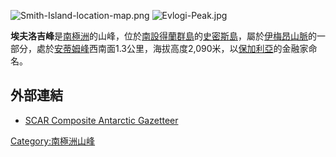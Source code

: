 [[Image:Smith-Island-location-map.png|thumb]]
[[Image:Evlogi-Peak.jpg|thumb]]

'''埃夫洛吉峰'''是[[南極洲|南極洲]]的山峰，位於[[南設得蘭群島|南設得蘭群島]]的[[史密斯島|史密斯島]]，屬於[[伊梅昂山脈|伊梅昂山脈]]的一部分，處於[[安蒂姆峰|安蒂姆峰]]西南面1.3公里，海拔高度2,090米，以[[保加利亞|保加利亞]]的金融家命名。

{{coord|62|59|18|S|62|32|24|W|display=title}}

==外部連結==
* [http://data.aad.gov.au/aadc/gaz/scar/ SCAR Composite Antarctic Gazetteer]{{WebCite|url=https://www.webcitation.org/5ug2CfC7m?url=http://data.aad.gov.au/aadc/gaz/scar/ |date=20101202140255 |dateformat=iso }}

{{Antarctica-geo-stub}}
[[Category:南極洲山峰|Category:南極洲山峰]]